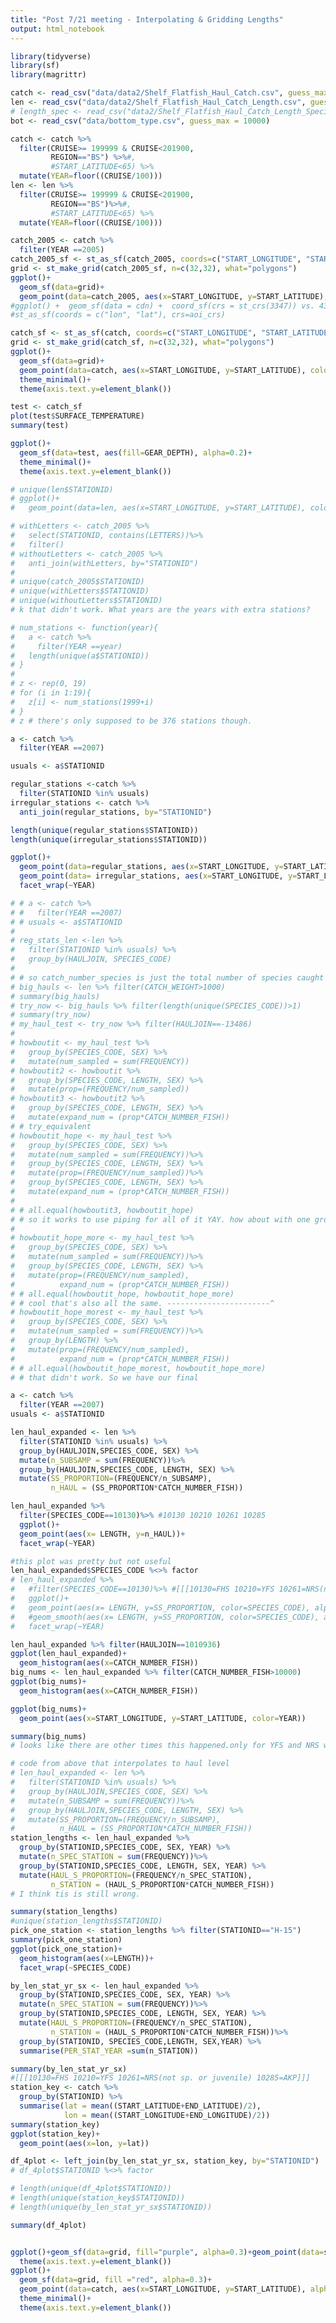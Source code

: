 ```yaml
---
title: "Post 7/21 meeting - Interpolating & Gridding Lengths"
output: html_notebook
---
```


```r
library(tidyverse)
library(sf)
library(magrittr)
```

```r
catch <- read_csv("data/data2/Shelf_Flatfish_Haul_Catch.csv", guess_max = 10000)
len <- read_csv("data/data2/Shelf_Flatfish_Haul_Catch_Length.csv", guess_max = 10000)
# length_spec <- read_csv("data2/Shelf_Flatfish_Haul_Catch_Length_Specimen.csv", guess_max = 10000)
bot <- read_csv("data/bottom_type.csv", guess_max = 10000)
```

```r
catch <- catch %>%
  filter(CRUISE>= 199999 & CRUISE<201900,
         REGION=="BS") %>%#, 
         #START_LATITUDE<65) %>%
  mutate(YEAR=floor((CRUISE/100)))
len <- len %>%
  filter(CRUISE>= 199999 & CRUISE<201900,
         REGION=="BS")%>%#, 
         #START_LATITUDE<65) %>%
  mutate(YEAR=floor((CRUISE/100)))
```

```r
catch_2005 <- catch %>%
  filter(YEAR ==2005)
catch_2005_sf <- st_as_sf(catch_2005, coords=c("START_LONGITUDE", "START_LATITUDE"), crs=3571) #3571 is bs
grid <- st_make_grid(catch_2005_sf, n=c(32,32), what="polygons")
ggplot()+
  geom_sf(data=grid)+
  geom_point(data=catch_2005, aes(x=START_LONGITUDE, y=START_LATITUDE), color="blue", alpha=0.2)
#ggplot() +  geom_sf(data = cdn) +  coord_sf(crs = st_crs(3347)) vs. 4326
#st_as_sf(coords = c("lon", "lat"), crs=aoi_crs) 
```

```r
catch_sf <- st_as_sf(catch, coords=c("START_LONGITUDE", "START_LATITUDE"), crs=3571) #3571 is bs crs
grid <- st_make_grid(catch_sf, n=c(32,32), what="polygons")
ggplot()+
  geom_sf(data=grid)+
  geom_point(data=catch, aes(x=START_LONGITUDE, y=START_LATITUDE), color="blue", alpha=0.1)+
  theme_minimal()+
  theme(axis.text.y=element_blank())
```


```r
test <- catch_sf 
plot(test$SURFACE_TEMPERATURE)
summary(test)

ggplot()+
  geom_sf(data=test, aes(fill=GEAR_DEPTH), alpha=0.2)+
  theme_minimal()+
  theme(axis.text.y=element_blank())
```


```r
# unique(len$STATIONID)
# ggplot()+
#   geom_point(data=len, aes(x=START_LONGITUDE, y=START_LATITUDE), color="blue", alpha=0.2)

# withLetters <- catch_2005 %>%
#   select(STATIONID, contains(LETTERS))%>%
#   filter()
# withoutLetters <- catch_2005 %>%
#   anti_join(withLetters, by="STATIONID")
# 
# unique(catch_2005$STATIONID)
# unique(withLetters$STATIONID)
# unique(withoutLetters$STATIONID)
# k that didn't work. What years are the years with extra stations?

# num_stations <- function(year){
#   a <- catch %>%
#     filter(YEAR ==year)
#   length(unique(a$STATIONID))
# }
# 
# z <- rep(0, 19)
# for (i in 1:19){
#   z[i] <- num_stations(1999+i)
# }
# z # there's only supposed to be 376 stations though.

a <- catch %>%
  filter(YEAR ==2007)

usuals <- a$STATIONID

regular_stations <-catch %>%
  filter(STATIONID %in% usuals)
irregular_stations <- catch %>%
  anti_join(regular_stations, by="STATIONID")

length(unique(regular_stations$STATIONID))
length(unique(irregular_stations$STATIONID))

ggplot()+
  geom_point(data=regular_stations, aes(x=START_LONGITUDE, y=START_LATITUDE), color="red", alpha=0.2)+
  geom_point(data= irregular_stations, aes(x=START_LONGITUDE, y=START_LATITUDE), color="blue")+
  facet_wrap(~YEAR)

```

```r
# # a <- catch %>%
# #   filter(YEAR ==2007)
# # usuals <- a$STATIONID
# 
# reg_stats_len <-len %>%
#   filter(STATIONID %in% usuals) %>%
#   group_by(HAULJOIN, SPECIES_CODE)
#   
# # so catch_number_species is just the total number of species caught that are lengthed?
# big_hauls <- len %>% filter(CATCH_WEIGHT>1000)
# summary(big_hauls)
# try_now <- big_hauls %>% filter(length(unique(SPECIES_CODE))>1)
# summary(try_now)
# my_haul_test <- try_now %>% filter(HAULJOIN==-13486)
# 
# howboutit <- my_haul_test %>%
#   group_by(SPECIES_CODE, SEX) %>%
#   mutate(num_sampled = sum(FREQUENCY))
# howboutit2 <- howboutit %>%
#   group_by(SPECIES_CODE, LENGTH, SEX) %>%
#   mutate(prop=(FREQUENCY/num_sampled))
# howboutit3 <- howboutit2 %>%
#   group_by(SPECIES_CODE, LENGTH, SEX) %>%
#   mutate(expand_num = (prop*CATCH_NUMBER_FISH))
# # try_equivalent
# howboutit_hope <- my_haul_test %>%
#   group_by(SPECIES_CODE, SEX) %>%
#   mutate(num_sampled = sum(FREQUENCY))%>%
#   group_by(SPECIES_CODE, LENGTH, SEX) %>%
#   mutate(prop=(FREQUENCY/num_sampled))%>%
#   group_by(SPECIES_CODE, LENGTH, SEX) %>%
#   mutate(expand_num = (prop*CATCH_NUMBER_FISH))
# 
# # all.equal(howboutit3, howboutit_hope)
# # so it works to use piping for all of it YAY. how about with one grouping?------v
# 
# howboutit_hope_more <- my_haul_test %>%
#   group_by(SPECIES_CODE, SEX) %>%
#   mutate(num_sampled = sum(FREQUENCY))%>%
#   group_by(SPECIES_CODE, LENGTH, SEX) %>%
#   mutate(prop=(FREQUENCY/num_sampled),
#          expand_num = (prop*CATCH_NUMBER_FISH))
# # all.equal(howboutit_hope, howboutit_hope_more)
# # cool that's also all the same. -----------------------^
# howboutit_hope_morest <- my_haul_test %>%
#   group_by(SPECIES_CODE, SEX) %>%
#   mutate(num_sampled = sum(FREQUENCY))%>%
#   group_by(LENGTH) %>%
#   mutate(prop=(FREQUENCY/num_sampled),
#          expand_num = (prop*CATCH_NUMBER_FISH))
# # all.equal(howboutit_hope_morest, howboutit_hope_more)
# # that didn't work. So we have our final
```

```r
a <- catch %>%
  filter(YEAR ==2007)
usuals <- a$STATIONID

len_haul_expanded <- len %>%
  filter(STATIONID %in% usuals) %>%
  group_by(HAULJOIN,SPECIES_CODE, SEX) %>%
  mutate(n_SUBSAMP = sum(FREQUENCY))%>%
  group_by(HAULJOIN,SPECIES_CODE, LENGTH, SEX) %>%
  mutate(SS_PROPORTION=(FREQUENCY/n_SUBSAMP),
         n_HAUL = (SS_PROPORTION*CATCH_NUMBER_FISH))
```

```r
len_haul_expanded %>%
  filter(SPECIES_CODE==10130)%>% #10130 10210 10261 10285
  ggplot()+
  geom_point(aes(x= LENGTH, y=n_HAUL))+
  facet_wrap(~YEAR)
```

```r
#this plot was pretty but not useful
len_haul_expanded$SPECIES_CODE %<>% factor
# len_haul_expanded %>%
#   #filter(SPECIES_CODE==10130)%>% #[[[10130=FHS 10210=YFS 10261=NRS(not sp. or juvenile) 10285=AKP]]]
#   ggplot()+
#   geom_point(aes(x= LENGTH, y=SS_PROPORTION, color=SPECIES_CODE), alpha=0.2)+
#   #geom_smooth(aes(x= LENGTH, y=SS_PROPORTION, color=SPECIES_CODE), alpha=0.2)+
#   facet_wrap(~YEAR)
```

```r
len_haul_expanded %>% filter(HAULJOIN==1010936)
ggplot(len_haul_expanded)+
  geom_histogram(aes(x=CATCH_NUMBER_FISH))
big_nums <- len_haul_expanded %>% filter(CATCH_NUMBER_FISH>10000)
ggplot(big_nums)+
  geom_histogram(aes(x=CATCH_NUMBER_FISH))

ggplot(big_nums)+
  geom_point(aes(x=START_LONGITUDE, y=START_LATITUDE, color=YEAR))

summary(big_nums)
# looks like there are other times this happened.only for YFS and NRS which makes sense
```

```r
# code from above that interpolates to haul level
# len_haul_expanded <- len %>%
#   filter(STATIONID %in% usuals) %>%
#   group_by(HAULJOIN,SPECIES_CODE, SEX) %>%
#   mutate(n_SUBSAMP = sum(FREQUENCY))%>%
#   group_by(HAULJOIN,SPECIES_CODE, LENGTH, SEX) %>%
#   mutate(SS_PROPORTION=(FREQUENCY/n_SUBSAMP),
#          n_HAUL = (SS_PROPORTION*CATCH_NUMBER_FISH))
station_lengths <- len_haul_expanded %>%
  group_by(STATIONID,SPECIES_CODE, SEX, YEAR) %>%
  mutate(n_SPEC_STATION = sum(FREQUENCY))%>%
  group_by(STATIONID,SPECIES_CODE, LENGTH, SEX, YEAR) %>%
  mutate(HAUL_S_PROPORTION=(FREQUENCY/n_SPEC_STATION),
         n_STATION = (HAUL_S_PROPORTION*CATCH_NUMBER_FISH))
# I think tis is still wrong.
```

```r
summary(station_lengths)
#unique(station_lengths$STATIONID)
pick_one_station <- station_lengths %>% filter(STATIONID=="H-15")
summary(pick_one_station)
ggplot(pick_one_station)+
  geom_histogram(aes(x=LENGTH))+
  facet_wrap(~SPECIES_CODE)
```

```r
by_len_stat_yr_sx <- len_haul_expanded %>%
  group_by(STATIONID,SPECIES_CODE, SEX, YEAR) %>%
  mutate(n_SPEC_STATION = sum(FREQUENCY))%>%
  group_by(STATIONID,SPECIES_CODE, LENGTH, SEX, YEAR) %>%
  mutate(HAUL_S_PROPORTION=(FREQUENCY/n_SPEC_STATION),
         n_STATION = (HAUL_S_PROPORTION*CATCH_NUMBER_FISH))%>%
  group_by(STATIONID, SPECIES_CODE,LENGTH, SEX,YEAR) %>%
  summarise(PER_STAT_YEAR =sum(n_STATION))
```

```r
summary(by_len_stat_yr_sx)
#[[[10130=FHS 10210=YFS 10261=NRS(not sp. or juvenile) 10285=AKP]]]
station_key <- catch %>%
  group_by(STATIONID) %>%
  summarise(lat = mean((START_LATITUDE+END_LATITUDE)/2),
            lon = mean((START_LONGITUDE+END_LONGITUDE)/2))
summary(station_key)
ggplot(station_key)+
  geom_point(aes(x=lon, y=lat))

df_4plot <- left_join(by_len_stat_yr_sx, station_key, by="STATIONID")
# df_4plot$STATIONID %<>% factor

# length(unique(df_4plot$STATIONID))
# length(unique(station_key$STATIONID))
# length(unique(by_len_stat_yr_sx$STATIONID))

summary(df_4plot)


ggplot()+geom_sf(data=grid, fill="purple", alpha=0.3)+geom_point(data=station_key, aes(x=lon, y=lat)) + theme_minimal() +
  theme(axis.text.y=element_blank())
ggplot()+
  geom_sf(data=grid, fill ="red", alpha=0.3)+
  geom_point(data=catch, aes(x=START_LONGITUDE, y=START_LATITUDE), alpha=0.1)+
  theme_minimal()+
  theme(axis.text.y=element_blank())
```




